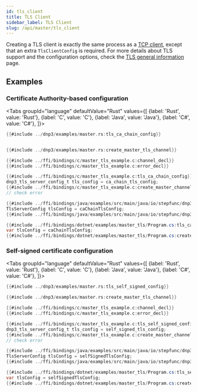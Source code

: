 ```yaml
---
id: tls_client
title: TLS Client
sidebar_label: TLS Client
slug: /api/master/tls_client
---
```



Creating a TLS client is exactly the same process as a [TCP client](./tcp_client.mdx),
except that an extra `TlsClientConfig` is required. For more details about TLS support and the configuration options,
check the [TLS general information](../tls.mdx) page.

## Examples

### Certificate Authority-based configuration

<Tabs
groupId="language"
defaultValue="Rust"
values={[
{label: 'Rust', value: 'Rust'},
{label: 'C', value: 'C'},
{label: 'Java', value: 'Java'},
{label: 'C#', value: 'C#'},
]}>
<TabItem value="Rust">

```rust
{{#include ../dnp3/examples/master.rs:tls_ca_chain_config}}


{{#include ../dnp3/examples/master.rs:create_master_tls_channel}}
```

</TabItem>
<TabItem value="C">

```c
{{#include ../ffi/bindings/c/master_tls_example.c:channel_decl}}
{{#include ../ffi/bindings/c/master_tls_example.c:error_decl}}

{{#include ../ffi/bindings/c/master_tls_example.c:tls_ca_chain_config}}
dnp3_tls_server_config_t tls_config = ca_chain_tls_config;
{{#include ../ffi/bindings/c/master_tls_example.c:create_master_channel}}
// check error
```

</TabItem>
<TabItem value="Java">

```java
{{#include ../ffi/bindings/java/examples/src/main/java/io/stepfunc/dnp3/examples/MasterTlsExample.java:tls_ca_chain_config}}
TlsServerConfig tlsConfig = caChainTlsConfig;
{{#include ../ffi/bindings/java/examples/src/main/java/io/stepfunc/dnp3/examples/MasterTlsExample.java:create_master_channel}}
```

</TabItem>
<TabItem value="C#">

```csharp
{{#include ../ffi/bindings/dotnet/examples/master_tls/Program.cs:tls_ca_chain_config}}
var tlsConfig = caChainTlsConfig;
{{#include ../ffi/bindings/dotnet/examples/master_tls/Program.cs:create_master_channel}}
```

</TabItem>
</Tabs>

### Self-signed certificate configuration

<Tabs
groupId="language"
defaultValue="Rust"
values={[
{label: 'Rust', value: 'Rust'},
{label: 'C', value: 'C'},
{label: 'Java', value: 'Java'},
{label: 'C#', value: 'C#'},
]}>
<TabItem value="Rust">

```rust
{{#include ../dnp3/examples/master.rs:tls_self_signed_config}}

{{#include ../dnp3/examples/master.rs:create_master_tls_channel}}
```

</TabItem>
<TabItem value="C">

```c
{{#include ../ffi/bindings/c/master_tls_example.c:channel_decl}}
{{#include ../ffi/bindings/c/master_tls_example.c:error_decl}}

{{#include ../ffi/bindings/c/master_tls_example.c:tls_self_signed_config}}
dnp3_tls_server_config_t tls_config = self_signed_tls_config;
{{#include ../ffi/bindings/c/master_tls_example.c:create_master_channel}}
// check error
```

</TabItem>
<TabItem value="Java">

```java
{{#include ../ffi/bindings/java/examples/src/main/java/io/stepfunc/dnp3/examples/MasterTlsExample.java:tls_self_signed_config}}
TlsServerConfig tlsConfig = selfSignedTlsConfig;
{{#include ../ffi/bindings/java/examples/src/main/java/io/stepfunc/dnp3/examples/MasterTlsExample.java:create_master_channel}}
```

</TabItem>
<TabItem value="C#">

```csharp
{{#include ../ffi/bindings/dotnet/examples/master_tls/Program.cs:tls_self_signed_config}}
var tlsConfig = selfSignedTlsConfig;
{{#include ../ffi/bindings/dotnet/examples/master_tls/Program.cs:create_master_channel}}
```

</TabItem>
</Tabs>
